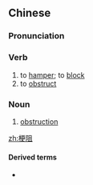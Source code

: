 ==Chinese==
{{zh-forms}}

===Pronunciation===
{{zh-pron
|m=gěngzǔ
|cat=v,n
}}

===Verb===
{{zh-verb}}

# to [[hamper]]; to [[block]]
# to [[obstruct]]

===Noun===
{{zh-noun}}

# {{lb|zh|medicine}} [[obstruction]]

[[zh:梗阻]]

====Derived terms====
* {{zh-l|腸梗阻}}